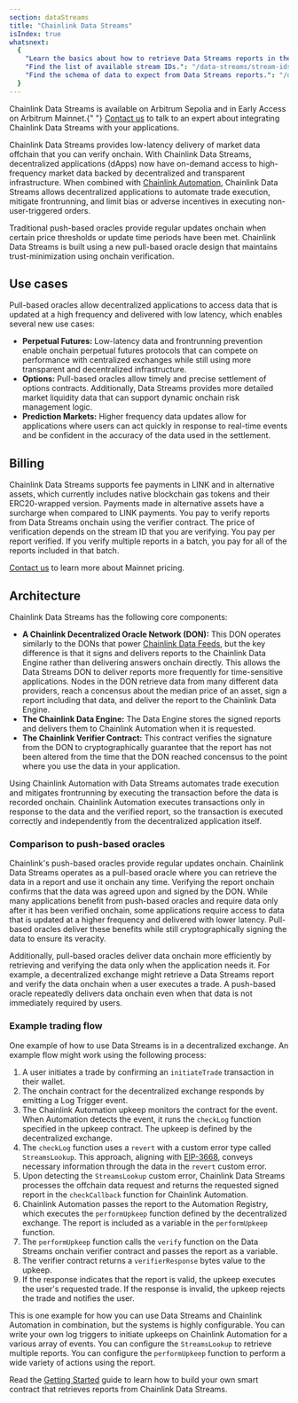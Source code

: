 ```yaml
---
section: dataStreams
title: "Chainlink Data Streams"
isIndex: true
whatsnext:
  {
    "Learn the basics about how to retrieve Data Streams reports in the Getting Started guide.": "/data-streams/getting-started",
    "Find the list of available stream IDs.": "/data-streams/stream-ids",
    "Find the schema of data to expect from Data Streams reports.": "/data-streams/reference/report-schema",
  }
---
```



<Aside type="note" title="Mainnet Early Access">
  Chainlink Data Streams is available on Arbitrum Sepolia and in Early Access on Arbitrum Mainnet.{" "}
  <a href="https://chainlinkcommunity.typeform.com/datastreams?#ref_id=docs">Contact us</a> to talk to an expert about
  integrating Chainlink Data Streams with your applications.
</Aside>

Chainlink Data Streams provides low-latency delivery of market data offchain that you can verify onchain. With Chainlink Data Streams, decentralized applications (dApps) now have on-demand access to high-frequency market data backed by decentralized and transparent infrastructure. When combined with [Chainlink Automation](/chainlink-automation/introduction), Chainlink Data Streams allows decentralized applications to automate trade execution, mitigate frontrunning, and limit bias or adverse incentives in executing non-user-triggered orders.

<ClickToZoom src="/images/data-streams/data-streams-architecture.webp" />

Traditional push-based oracles provide regular updates onchain when certain price thresholds or update time periods have been met. Chainlink Data Streams is built using a new pull-based oracle design that maintains trust-minimization using onchain verification.

## Use cases

Pull-based oracles allow decentralized applications to access data that is updated at a high frequency and delivered with low latency, which enables several new use cases:

- **Perpetual Futures:** Low-latency data and frontrunning prevention enable onchain perpetual futures protocols that can compete on performance with centralized exchanges while still using more transparent and decentralized infrastructure.
- **Options:** Pull-based oracles allow timely and precise settlement of options contracts. Additionally, Data Streams provides more detailed market liquidity data that can support dynamic onchain risk management logic.
- **Prediction Markets:** Higher frequency data updates allow for applications where users can act quickly in response to real-time events and be confident in the accuracy of the data used in the settlement.

## Billing

Chainlink Data Streams supports fee payments in LINK and in alternative assets, which currently includes native blockchain gas tokens and their ERC20-wrapped version. Payments made in alternative assets have a surcharge when compared to LINK payments. You pay to verify reports from Data Streams onchain using the verifier contract. The price of verification depends on the stream ID that you are verifying. You pay per report verified. If you verify multiple reports in a batch, you pay for all of the reports included in that batch.

[Contact us](https://chainlinkcommunity.typeform.com/datastreams?#ref_id=docs) to learn more about Mainnet pricing.

## Architecture

Chainlink Data Streams has the following core components:

- **A Chainlink Decentralized Oracle Network (DON):** This DON operates similarly to the DONs that power [Chainlink Data Feeds](/data-feeds), but the key difference is that it signs and delivers reports to the Chainlink Data Engine rather than delivering answers onchain directly. This allows the Data Streams DON to deliver reports more frequently for time-sensitive applications. Nodes in the DON retrieve data from many different data providers, reach a concensus about the median price of an asset, sign a report including that data, and deliver the report to the Chainlink Data Engine.
- **The Chainlink Data Engine:** The Data Engine stores the signed reports and delivers them to Chainlink Automation when it is requested.
- **The Chainlink Verifier Contract:** This contract verifies the signature from the DON to cryptographically guarantee that the report has not been altered from the time that the DON reached concensus to the point where you use the data in your application.

<ClickToZoom src="/images/data-streams/data-streams-architecture.webp" />

Using Chainlink Automation with Data Streams automates trade execution and mitigates frontrunning by executing the transaction before the data is recorded onchain. Chainlink Automation executes transactions only in response to the data and the verified report, so the transaction is executed correctly and independently from the decentralized application itself.

### Comparison to push-based oracles

Chainlink's push-based oracles provide regular updates onchain. Chainlink Data Streams operates as a pull-based oracle where you can retrieve the data in a report and use it onchain any time. Verifying the report onchain confirms that the data was agreed upon and signed by the DON. While many applications benefit from push-based oracles and require data only after it has been verified onchain, some applications require access to data that is updated at a higher frequency and delivered with lower latency. Pull-based oracles deliver these benefits while still cryptographically signing the data to ensure its veracity.

<ClickToZoom src="/images/data-streams/push-based-vs-pull-based-oracles.webp" />

Additionally, pull-based oracles deliver data onchain more efficiently by retrieving and verifying the data only when the application needs it. For example, a decentralized exchange might retrieve a Data Streams report and verify the data onchain when a user executes a trade. A push-based oracle repeatedly delivers data onchain even when that data is not immediately required by users.

### Example trading flow

One example of how to use Data Streams is in a decentralized exchange. An example flow might work using the following process:

<ClickToZoom src="/images/data-streams/sequence-diagram.webp" />

1. A user initiates a trade by confirming an `initiateTrade` transaction in their wallet.
1. The onchain contract for the decentralized exchange responds by emitting a Log Trigger event.
1. The Chainlink Automation upkeep monitors the contract for the event. When Automation detects the event, it runs the `checkLog` function specified in the upkeep contract. The upkeep is defined by the decentralized exchange.
1. The `checkLog` function uses a `revert` with a custom error type called `StreamsLookup`. This approach, aligning with [EIP-3668](https://eips.ethereum.org/EIPS/eip-3668#use-of-revert-to-convey-call-information), conveys necessary information through the data in the `revert` custom error.
1. Upon detecting the `StreamsLookup` custom error, Chainlink Data Streams processes the offchain data request and returns the requested signed report in the `checkCallback` function for Chainlink Automation.
1. Chainlink Automation passes the report to the Automation Registry, which executes the `performUpkeep` function defined by the decentralized exchange. The report is included as a variable in the `performUpkeep` function.
1. The `performUpkeep` function calls the `verify` function on the Data Streams onchain verifier contract and passes the report as a variable.
1. The verifier contract returns a `verifierResponse` bytes value to the upkeep.
1. If the response indicates that the report is valid, the upkeep executes the user's requested trade. If the response is invalid, the upkeep rejects the trade and notifies the user.

This is one example for how you can use Data Streams and Chainlink Automation in combination, but the systems is highly configurable. You can write your own log triggers to initiate upkeeps on Chainlink Automation for a various array of events. You can configure the `StreamsLookup` to retrieve multiple reports. You can configure the `performUpkeep` function to perform a wide variety of actions using the report.

Read the [Getting Started](/data-streams/getting-started) guide to learn how to build your own smart contract that retrieves reports from Chainlink Data Streams.

